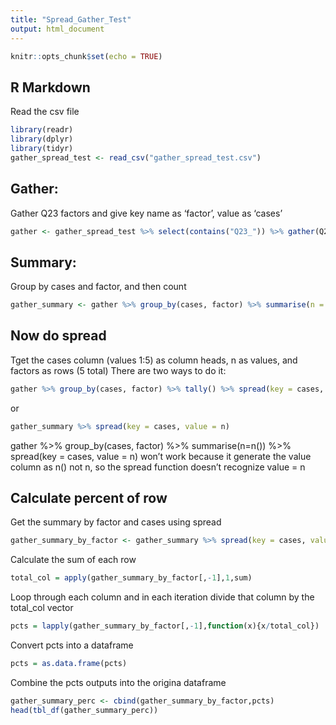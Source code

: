 ```yaml
---
title: "Spread_Gather_Test"
output: html_document
---
```


```r
knitr::opts_chunk$set(echo = TRUE)
```

## R Markdown

Read the csv file

```r
library(readr)
library(dplyr)
library(tidyr)
gather_spread_test <- read_csv("gather_spread_test.csv")
```

## Gather:

Gather Q23 factors and give key name as 'factor', value as 'cases'

```r
gather <- gather_spread_test %>% select(contains("Q23_")) %>% gather(Q23_Factor_a, Q23_Factor_b, Q23_Factor_c, Q23_Factor_d, Q23_Factor_e, key = "factor", value = "cases")
```

## Summary:
Group by cases and factor, and then count
```r
gather_summary <- gather %>% group_by(cases, factor) %>% summarise(n = n())
```

## Now do spread
Tget the cases column (values 1:5) as column heads, n as values, and factors as rows (5 total)
There are two ways to do it:
```r
gather %>% group_by(cases, factor) %>% tally() %>% spread(key = cases, value = n)
```
or 
```r
gather_summary %>% spread(key = cases, value = n)
```

gather %>% group_by(cases, factor) %>% summarise(n=n()) %>% spread(key = cases, value = n) won't work because it generate the value column as n() not n, so the spread function doesn't recognize value = n


## Calculate percent of row
Get the summary by factor and cases using spread
```r
gather_summary_by_factor <- gather_summary %>% spread(key = cases, value = n)
```

Calculate the sum of each row
```r
total_col = apply(gather_summary_by_factor[,-1],1,sum)
```
Loop through each column and in each iteration divide that column by the total_col vector
```r
pcts = lapply(gather_summary_by_factor[,-1],function(x){x/total_col})
```
Convert pcts into a dataframe
```r
pcts = as.data.frame(pcts)
```
Combine the pcts outputs into the origina dataframe
```r
gather_summary_perc <- cbind(gather_summary_by_factor,pcts)
head(tbl_df(gather_summary_perc))
```

